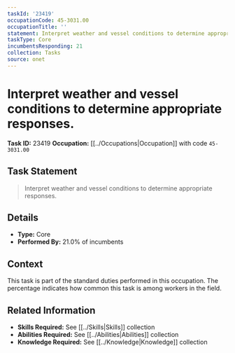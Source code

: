 ```yaml
---
taskId: '23419'
occupationCode: 45-3031.00
occupationTitle: ''
statement: Interpret weather and vessel conditions to determine appropriate responses.
taskType: Core
incumbentsResponding: 21
collection: Tasks
source: onet
---
```

# Interpret weather and vessel conditions to determine appropriate responses.

**Task ID:** 23419
**Occupation:** [[../Occupations|Occupation]] with code `45-3031.00`

## Task Statement

> Interpret weather and vessel conditions to determine appropriate responses.

## Details

- **Type:** Core
- **Performed By:** 21.0% of incumbents

## Context

This task is part of the standard duties performed in this occupation. The percentage indicates how common this task is among workers in the field.

## Related Information

- **Skills Required:** See [[../Skills|Skills]] collection
- **Abilities Required:** See [[../Abilities|Abilities]] collection
- **Knowledge Required:** See [[../Knowledge|Knowledge]] collection
